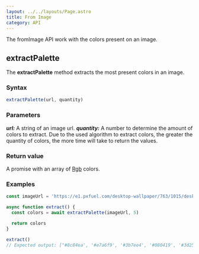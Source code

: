 ```yaml
---
layout: ../../layouts/Page.astro
title: From Image
category: API
---
```


The fromImage API work with the colors present on an image.

## extractPalette

The **extractPalette** method extracts the most present colors in an image.

### Syntax

```js
extractPalette(url, quantity)
```

### Parameters

**_url:_** A string of an image url.
**_quantity:_** A number to determine the amount of colors to extract. Due to the used algorithm to extract colors, the greater the quantity of colors, the more time will take to return the values.

### Return value

A promise with an array of [Rgb](/docs/formats#rgb) colors.

### Examples

```js
const imageUrl = 'https://e1.pxfuel.com/desktop-wallpaper/763/1015/desktop-wallpaper-6-blue-and-pink-landscape-nature-landscape-thumbnail.jpg'

async function extract() {
  const colors = await extractPalette(imageUrl, 5)

  return colors
}

extract()
// Expected output: ["#8c84ea', '#e7a6f9', '#3b7ee4', '#080419', '#3d2585']
```